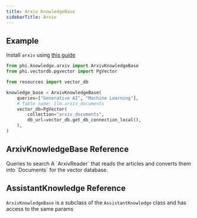 ```yaml
---
title: Arxiv KnowledgeBase
sidebarTitle: Arxiv
---
```


## Example

<Note>

Install `arxiv` using [this guide](/how-to/python-libraries)

</Note>

```python knowledge_base.py
from phi.knowledge.arxiv import ArxivKnowledgeBase
from phi.vectordb.pgvector import PgVector

from resources import vector_db

knowledge_base = ArxivKnowledgeBase(
    queries=["Generative AI", "Machine Learning"],
    # Table name: llm.arxiv_documents
    vector_db=PgVector(
        collection="arxiv_documents",
        db_url=vector_db.get_db_connection_local(),
    ),
)
```

## ArxivKnowledgeBase Reference

<ResponseField name="queries" type="List[str]">
  Queries to search
</ResponseField>
<ResponseField name="reader" type="ArxivReader">
  A `ArxivReader` that reads the articles and converts them into `Documents` for
  the vector database.
</ResponseField>

## AssistantKnowledge Reference

`ArxivKnowledgeBase` is a subclass of the `AssistantKnowledge` class and has access to the same params

<Snippet file="kb-base-reference.mdx" />
